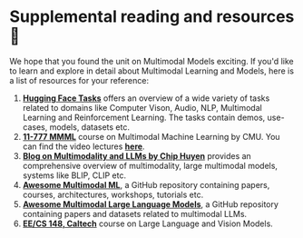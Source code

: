 # Supplemental reading and resources 🤗

We hope that you found the unit on Multimodal Models exciting. If you'd like to learn and explore in detail about Multimodal Learning and Models, here is a list of resources
for your reference:

1. [**Hugging Face Tasks**](https://huggingface.co/tasks) offers an overview of a wide variety of tasks related to domains like Computer Vison, Audio, NLP, Multimodal Learning and Reinforcement Learning. The tasks contain demos, use-cases, models, datasets etc.
2. [**11-777 MMML**](https://cmu-multicomp-lab.github.io/mmml-course/fall2022/) course on Multimodal Machine Learning by CMU. You can find the video lectures [**here**](https://www.youtube.com/@LPMorency/playlists).
3. [**Blog on Multimodality and LLMs by Chip Huyen**](https://huyenchip.com/2023/10/10/multimodal.html) provides an comprehensive overview of multimodality, large multimodal models, systems like BLIP, CLIP etc.
4. [**Awesome Multimodal ML**](https://github.com/pliang279/awesome-multimodal-ml), a GitHub repository containing papers, courses, architectures, workshops, tutorials etc.
5. [**Awesome Multimodal Large Language Models**](https://github.com/BradyFU/Awesome-Multimodal-Large-Language-Models), a GitHub repository containing papers and datasets related to multimodal LLMs. 
6. [**EE/CS 148, Caltech**](https://gkioxari.github.io/teaching/cs148/) course on Large Language and Vision Models.
